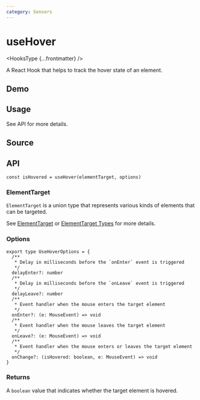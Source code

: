 ```yaml
---
category: Sensors
---
```


# useHover


<HooksType {...frontmatter} />

A React Hook that helps to track the hover state of an element.

## Demo


<App />

## Usage

See API for more details.

## Source


<Source />

## API

```tsx
const isHovered = useHover(elementTarget, options)
```

### ElementTarget

`ElementTarget` is a union type that represents various kinds of elements that can be targeted.

See [ElementTarget](/docs/features/element-target) or [ElementTarget Types](/docs/features/element-target#element-target-types) for more details.

### Options

```tsx
export type UseHoverOptions = {
  /**
   * Delay in milliseconds before the `onEnter` event is triggered
   */
  delayEnter?: number
  /**
   * Delay in milliseconds before the `onLeave` event is triggered
   */
  delayLeave?: number
  /**
   * Event handler when the mouse enters the target element
   */
  onEnter?: (e: MouseEvent) => void
  /**
   * Event handler when the mouse leaves the target element
   */
  onLeave?: (e: MouseEvent) => void
  /**
   * Event handler when the mouse enters or leaves the target element
   */
  onChange?: (isHovered: boolean, e: MouseEvent) => void
}
```

### Returns

A `boolean` value that indicates whether the target element is hovered.
